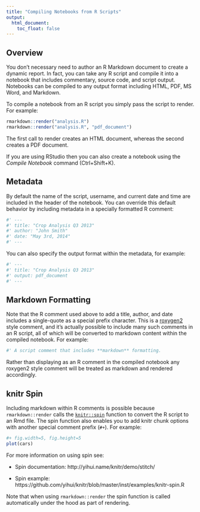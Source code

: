 ```yaml
---
title: "Compiling Notebooks from R Scripts"
output:
  html_document:
    toc_float: false
---
```


## Overview

You don't necessary need to author an R Markdown document to create a dynamic report. In fact, you can take any R script and compile it into a notebook that includes commentary, source code, and script output. Notebooks can be compiled to any output format including HTML, PDF, MS Word, and Markdown.

To compile a notebook from an R script you simply pass the script to render. For example:

```r
rmarkdown::render("analysis.R")
rmarkdown::render("analysis.R", "pdf_document")
```

The first call to render creates an HTML document, whereas the second creates a PDF document.

If you are using RStudio then you can also create a notebook using the *Compile Notebook* command (Ctrl+Shift+K).

## Metadata

By default the name of the script, username, and current date and time are included in the header of the notebook. You can override this default behavior by including metadata in a specially formatted R comment:

```r
#' ---
#' title: "Crop Analysis Q3 2013"
#' author: "John Smith"
#' date: "May 3rd, 2014"
#' ---
```

You can also specify the output format within the metadata, for example:

```r
#' ---
#' title: "Crop Analysis Q3 2013"
#' output: pdf_document
#' ---
```

## Markdown Formatting

Note that the R comment used above to add a title, author, and date includes a single-quote as a special prefix character. This is a [roxygen2](https://cran.rstudio.com/web/packages/roxygen2/index.html) style comment, and it's actually possible to include many such comments in an R script, all of which will be converted to markdown content within the compiled notebook. For example:

```r
#' A script comment that includes **markdown** formatting.
```

Rather than displaying as an R comment in the compiled notebook any roxygen2 style comment will be treated as markdown and rendered accordingly.

## knitr Spin

Including markdown within R comments is possible because `rmarkdown::render` calls the [`knitr::spin`](http://yihui.name/knitr/demo/stitch/) function to convert the R script to an Rmd file. The spin function also enables you to add knitr chunk options with another special comment prefix (`#+`). For example:

```r
#+ fig.width=5, fig.height=5
plot(cars)
```

For more information on using spin see:

* Spin documentation: http://yihui.name/knitr/demo/stitch/

* Spin example: https://github.com/yihui/knitr/blob/master/inst/examples/knitr-spin.R


Note that when using `rmarkdown::render` the spin function is called automatically under the hood as part of rendering.

